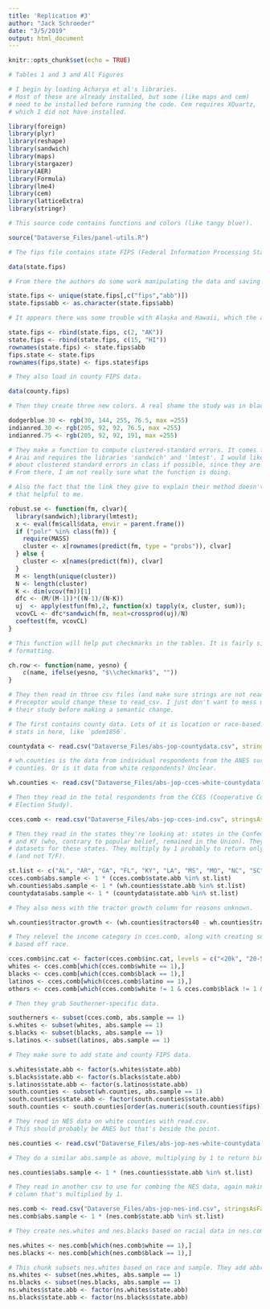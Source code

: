 ```yaml
---
title: 'Replication #3'
author: "Jack Schroeder"
date: "3/5/2019"
output: html_document
---
```


```r
knitr::opts_chunk$set(echo = TRUE)

# Tables 1 and 3 and All Figures

# I begin by loading Acharya et al's libraries.
# Most of these are already installed, but some (like maps and cem)
# need to be installed before running the code. Cem requires XQuartz,
# which I did not have installed.

library(foreign)
library(plyr)
library(reshape)
library(sandwich)
library(maps)
library(stargazer)
library(AER)
library(Formula)
library(lme4)
library(cem)
library(latticeExtra)
library(stringr)

# This source code contains functions and colors (like tangy blue!).

source("Dataverse_Files/panel-utils.R")

# The fips file contains state FIPS (Federal Information Processing Standard) data.

data(state.fips)

# From there the authors do some work manipulating the data and saving it as fips.state.

state.fips <- unique(state.fips[,c("fips","abb")])
state.fips$abb <- as.character(state.fips$abb)

# It appears there was some trouble with Alaska and Hawaii, which the authors fix.

state.fips <- rbind(state.fips, c(2, "AK"))
state.fips <- rbind(state.fips, c(15, "HI"))
rownames(state.fips) <- state.fips$abb
fips.state <- state.fips
rownames(fips.state) <- fips.state$fips

# They also load in county FIPS data.

data(county.fips)

# Then they create three new colors. A real shame the study was in black and white.

dodgerblue.30 <- rgb(30, 144, 255, 76.5, max =255)
indianred.30 <- rgb(205, 92, 92, 76.5, max =255)
indianred.75 <- rgb(205, 92, 92, 191, max =255)

# They make a function to compute clustered-standard errors. It comes from Mahmood
# Arai and requires the libraries 'sandwich' and 'lmtest'. I would like to hear more
# about clustered standard errors in class if possible, since they are a bit confusing.
# From there, I am not really sure what the function is doing.

# Also the fact that the link they give to explain their method doesn't work isn't all 
# that helpful to me.

robust.se <- function(fm, clvar){
  library(sandwich);library(lmtest);
  x <- eval(fm$call$data, envir = parent.frame())
  if ("polr" %in% class(fm)) {
    require(MASS)
    cluster <- x[rownames(predict(fm, type = "probs")), clvar]
  } else {
    cluster <- x[names(predict(fm)), clvar]
  }
  M <- length(unique(cluster))
  N <- length(cluster)
  K <- dim(vcov(fm))[1]
  dfc <- (M/(M-1))*((N-1)/(N-K))
  uj  <- apply(estfun(fm),2, function(x) tapply(x, cluster, sum));
  vcovCL <- dfc*sandwich(fm, meat=crossprod(uj)/N)
  coeftest(fm, vcovCL)
}

# This function will help put checkmarks in the tables. It is fairly simple latek 
# formatting.

ch.row <- function(name, yesno) {
    c(name, ifelse(yesno, "$\\checkmark$", ""))
}

# They then read in three csv files (and make sure strings are not read in as factors).
# Preceptor would change these to read_csv. I just don't want to mess up the rest of 
# their study before making a semantic change.

# The first contains county data. Lots of it is location or race-based. Some interesting
# stats in here, like `pdem1856`.

countydata <- read.csv("Dataverse_Files/abs-jop-countydata.csv", stringsAsFactors = FALSE)

# wh.counties is the data from individual respondents from the ANES survey in white
# counties. Or is it data from white respondents? Unclear.

wh.counties <- read.csv("Dataverse_Files/abs-jop-cces-white-countydata.csv", stringsAsFactors = FALSE)

# Then they read in the total respondents from the CCES (Cooperative Congressional
# Election Study).

cces.comb <- read.csv("Dataverse_Files/abs-jop-cces-ind.csv", stringsAsFactors = FALSE)

# Then they read in the states they're looking at: states in the Confederacy plus MO
# and KY (who, contrary to popular belief, remained in the Union). They comb their
# datasets for these states. They multiply by 1 probably to return only 1 and 0 values
# (and not T/F).

st.list <- c("AL", "AR", "GA", "FL", "KY", "LA", "MS", "MO", "NC", "SC", "TN", "TX", "VA","WV")
cces.comb$abs.sample <- 1 * (cces.comb$state.abb %in% st.list)
wh.counties$abs.sample <- 1 * (wh.counties$state.abb %in% st.list)
countydata$abs.sample <- 1 * (countydata$state.abb %in% st.list)

# They also mess with the tractor growth column for reasons unknown.

wh.counties$tractor.growth <- (wh.counties$tractors40 - wh.counties$tractors30)

# They relevel the income category in cces.comb, along with creating some datasets
# based off race.

cces.comb$inc.cat <- factor(cces.comb$inc.cat, levels = c("<20k", "20-50k", "50-100k", "100-150k", "150k+"))
whites <- cces.comb[which(cces.comb$white == 1),]
blacks <- cces.comb[which(cces.comb$black == 1),]
latinos <- cces.comb[which(cces.comb$latino == 1),]
others <- cces.comb[which(cces.comb$white != 1 & cces.comb$black != 1 & cces.comb$latino != 1),]

# Then they grab Southerner-specific data.

southerners <- subset(cces.comb, abs.sample == 1)
s.whites <- subset(whites, abs.sample == 1)
s.blacks <- subset(blacks, abs.sample == 1)
s.latinos <- subset(latinos, abs.sample == 1)

# They make sure to add state and county FIPS data.

s.whites$state.abb <- factor(s.whites$state.abb)
s.blacks$state.abb <- factor(s.blacks$state.abb)
s.latinos$state.abb <- factor(s.latinos$state.abb)
south.counties <- subset(wh.counties, abs.sample == 1)
south.counties$state.abb <- factor(south.counties$state.abb)
south.counties <- south.counties[order(as.numeric(south.counties$fips)),]

# They read in NES data on white counties with read.csv.
# This should probably be ANES but that's beside the point.

nes.counties <- read.csv("Dataverse_Files/abs-jop-nes-white-countydata.csv", stringsAsFactors = FALSE)

# They do a similar abs.sample as above, multiplying by 1 to return binary values.

nes.counties$abs.sample <- 1 * (nes.counties$state.abb %in% st.list)

# They read in another csv to use for combing the NES data, again making an abs.sample
# column that's multiplied by 1.

nes.comb <- read.csv("Dataverse_Files/abs-jop-nes-ind.csv", stringsAsFactors = FALSE)
nes.comb$abs.sample <- 1 * (nes.comb$state.abb %in% st.list)

# They create nes.whites and nes.blacks based on racial data in nes.comb.

nes.whites <- nes.comb[which(nes.comb$white == 1),]
nes.blacks <- nes.comb[which(nes.comb$black == 1),]

# This chunk subsets nes.whites based on race and sample. They add abbreviations.
ns.whites <- subset(nes.whites, abs.sample == 1)
ns.blacks <- subset(nes.blacks, abs.sample == 1)
ns.whites$state.abb <- factor(ns.whites$state.abb)
ns.blacks$state.abb <- factor(ns.blacks$state.abb)


```

